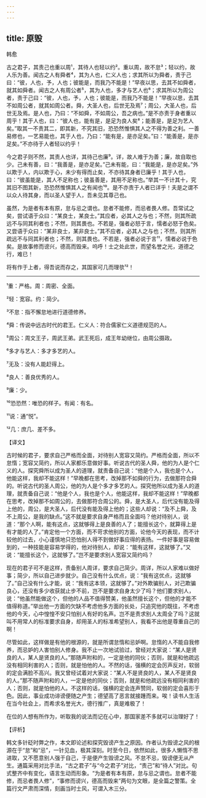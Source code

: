 ```yaml
---
---
---
```

title: 原毁
---




韩愈

古之君子，其责己也重以周¹，其待人也轻以约²。重以周，故不怠³；轻以约，故人乐为善。闻古之人有舜者⁴，其为人也，仁义人也；求其所以为舜者，责于己曰：“彼，人也，予，人也；彼能是，而我乃不能是！”早夜以思，去其不如舜者，就其如舜者。闻古之人有周公者⁵，其为人也，多才与艺人也⁶；求其所以为周公者，责于己曰：“彼，人也，予，人也；彼能是，而我乃不能是！”早夜以思，去其不如周公者，就其如周公者。舜，大圣人也，后世无及焉⁷；周公，大圣人也，后世无及焉。是人也，乃曰：“不如舜，不如周公，吾之病也。”是不亦责于身者重以周乎！其于人也，曰：“彼人也，能有是，是足为良人矣⁸；能善是，是足为艺人矣。”取其一不责其二，即其新，不究其旧，恐恐然惟惧其人之不得为善之利。一善易修也，一艺易能也，其于人也，乃曰：“能有是，是亦足矣。”曰：“能善是，是亦足矣。”不亦待于人者轻以约乎！

今之君子则不然，其责人也详，其待己也廉⁹。详，故人难于为善；廉，故自取也少。己未有善，曰：“我善是，是亦足矣。”己未有能，曰：“我能是，是亦足矣。”外以欺于人，内以欺于心，未少有得而止矣，不亦待其身者已廉乎！其于人也，曰：“彼虽能是，其人不足称也；彼虽善是，其用不足称也。”举其一不计其十，究其旧不图其新，恐恐然惟惧其人之有闻也¹⁰。是不亦责于人者已详乎！夫是之谓不以众人待其身，而以圣人望于人，吾未见其尊己也。

虽然，为是者有本有原，怠与忌之谓也。怠者不能修，而忌者畏人修。吾常试之矣，尝试语于众曰：“某良士，某良士。”其应者，必其人之与也；不然，则其所疏远不与同其利者也；不然，则其畏也。不若是，强者必怒于言，懦者必怒于色矣。又尝语于众曰：“某非良士，某非良士。”其不应者，必其人之与也；不然，则其所疏远不与同其利者也；不然，则其畏也。不若是，强者必说于言¹¹，懦者必说于色矣。是故事修而谤兴，德高而毁来。呜呼！士之处此世，而望名誉之光，道德之行，难已！

将有作于上者，得吾说而存之，其国家可几而理欤¹²！



***



¹重：严格。周：周密、全面。

²轻：宽容。约：简少。

³不怠：指不懈怠地进行道德修养。

⁴舜：传说中远古时代的君王。仁义人：符合儒家仁义道德规范的人。

⁵周公：周文王子，周武王弟。武王死后，成王年幼继位，由周公摄政。

⁶多才与艺人：多才多艺的人。

⁷无及：没有人能赶得上。

⁸良人：善良优秀的人。

⁹廉：少。

¹⁰恐恐然：唯恐的样子。有闻：有名。

¹¹说：通“悦”。

¹²几：庶几、差不多。

【译文】

古时候的君子，要求自己严格而全面，对待别人宽容又简约。严格而全面，所以不怠惰；宽容又简约，所以人家都乐意做好事。听说古代的圣人舜，他的为人是个仁义的人。探究舜所以成为圣人的道理，就责备自己说：“他是个人，我也是个人，他能这样，我却不能这样！”早晚都在思考，改掉那不如舜的行为，去做那符合舜的。听说古代的圣人周公，他的为人是个多才多艺的人。探究他所以成为圣人的道理，就责备自己说：“他是个人，我也是个人，他能这样，我却不能这样！”早晚都在思考，改掉那不如周公的，去做那符合周公的。舜，是大圣人，后代没有能及得上他的，周公，是大圣人，后代没有能及得上他的；这些人却说：“及不上舜，及不上周公，是我的缺点。”这不就是要求自身严格而且全面吗？他对待别人，说道：“那个人啊，能有这点，这就够得上是良善的人了；能擅长这个，就算得上是有才能的人了。”肯定他一个方面，而不苛求他别的方面，论他今天的表现，而不计较他的过去，小心谨慎地只恐怕别人得不到做好事应得的表扬。一件好事是容易做到的，一种技能是容易学得的，他对待别人，却说：“能有这样，这就够了。”又说：“能擅长这个，这就够了。”岂不是要求别人宽容又简约吗？

现在的君子可不是这样，责备别人周详，要求自己简少。周详，所以人家难以做好事；简少，所以自己进步就少。自己没有什么优点，说：“我有这优点，这就够了。”自己没有什么才能，说：“我有这本领，这就够了。”对外欺骗别人，对己欺骗良心，还没有多少收获就止步不前，岂不是要求自身太少了吗？他们要求别人，说：“他虽然能做这个，但他的人品不值得赞美，他虽然擅长这个，但他的才能不值得称道。”举出他一方面的欠缺不考虑他多方面的长处，只追究他的既往，不考虑他的今天，心中惶惶不安只怕别人有好的名声。岂不是责求别人太周全了吗？这就叫不用常人的标准要求自身，却用圣人的标准希望别人，我看不出他是尊重自己的啊！

尽管如此，这样做是有他的根源的，就是所谓怠惰和忌妒啊。怠惰的人不能自我修养，而忌妒的人害怕别人修身。我不止一次地试验过，曾经对大家说：“某人是贤良的人，某人是贤良的人。”那随声附和的，一定是他的同伙；否则，就是和他疏远没有相同利害的人；否则，就是怕他的人。不然的话，强横的定会厉声反对，软弱的定会满脸不高兴。我又曾经试着对大家说：“某人不是贤良的人，某人不是贤良的人。”那不随声附和的人，一定是他的同伙；否则，就是和他疏远没有相同利害的人；否则，就是怕他的人。不这样的话，强横的定会连声赞同，软弱的定会喜形于色。因此，事业成功诽谤便随之产生；德望高了恶言就接踵而来。唉！读书人生活在当今社会上，而希求名誉光大，德行推广，真是难极了！

在位的人想有所作为，听取我的说法而记在心中，那国家差不多就可以治理好了！

【评析】

韩文多针砭时弊之作，本文即论述和探究毁谤产生之原因。作者认为毁谤之风的根源在于“怠”和“忌”，一针见血，极其深刻。时至今日，依然如此，很多人懒惰不思进取，又不愿意别人强于自己，于是便产生毁谤之风。不怠不忌，毁谤便无从产生。通篇采用对比手法，“古之君子”与“今之君子”对比，“责己”和“待人”对比。句式整齐中有变化，语言生动而形象。“为是者有本有原，怠与忌之谓也。怠者不能修，而忌者畏人修”，“事修而谤兴，德高而毁来”两句为文眼，是全篇之警策。全篇行文严肃而深情，刻画当时士风，可谓入木三分。